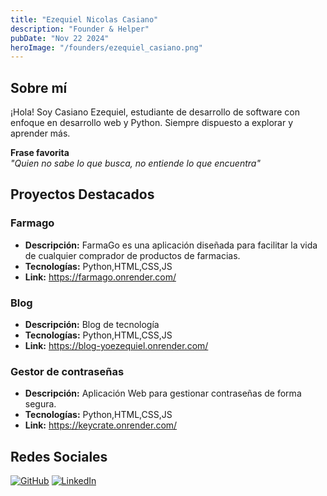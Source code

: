 ```yaml
---
title: "Ezequiel Nicolas Casiano"
description: "Founder & Helper"
pubDate: "Nov 22 2024"
heroImage: "/founders/ezequiel_casiano.png"
---
```


## Sobre mí

¡Hola! Soy Casiano Ezequiel, estudiante de desarrollo de software con enfoque en desarrollo web y Python. Siempre dispuesto a explorar y aprender más.

**Frase favorita**  
_"Quien no sabe lo que busca, no entiende lo que encuentra"_

## Proyectos Destacados

### Farmago

-   **Descripción:** FarmaGo es una aplicación diseñada para facilitar la vida de cualquier comprador de productos de farmacias.
-   **Tecnologías:** Python,HTML,CSS,JS
-   **Link:** https://farmago.onrender.com/

### Blog

-   **Descripción:** Blog de tecnología
-   **Tecnologías:** Python,HTML,CSS,JS
-   **Link:** https://blog-yoezequiel.onrender.com/

### Gestor de contraseñas

-   **Descripción:** Aplicación Web para gestionar contraseñas de forma segura.
-   **Tecnologías:** Python,HTML,CSS,JS
-   **Link:** https://keycrate.onrender.com/

## Redes Sociales

[![GitHub](https://img.shields.io/badge/github-%23121011.svg?style=for-the-badge&logo=github&logoColor=white)](https://github.com/yoezequiel)
[![LinkedIn](https://img.shields.io/badge/linkedin-%230077B5.svg?style=for-the-badge&logo=linkedin&logoColor=white)](https://www.linkedin.com/in/yoezequiel/)
[]()
